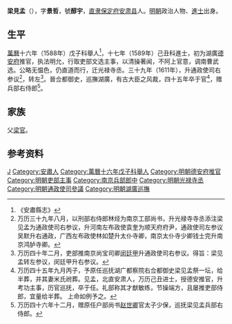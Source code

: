 '''梁見孟'''（{{bd|？||1617年||}}），字'''景哲'''，號'''醇宇'''，[[直隶|直隶]][[保定府|保定府]][[安肃县|安肃县]]人。[[明朝|明朝]]政治人物、[[進士|進士]]出身。

== 生平 ==
[[萬曆|萬曆]]十六年（1588年）戊子科舉人<ref>《安肅縣志》</ref>，十七年（1589年）己丑科進士，初为湖廣[[德安府|德安府]]推官，执法明允，行取吏部文选主事，以清操著闻，不阿上官意，调南曹武选。公略无愠色，仍直道而行，迁光禄寺丞。三十九年（1611年），升通政使司右参议<ref>万历三十九年八月，以刑部右侍郎林烃为南京工部尚书，升光禄寺寺丞添注梁见孟为通政使司右参议，升河南左布政使袁奎为顺天府府尹，通政使司左参议吴默升右通政，广西左布政使林如楚升太仆寺卿，南京太仆寺少卿钱士完升南京鸿胪寺卿。</ref>，转左<ref>万历四十年二月，吏部推南京尚宝司卿[[闵廷甲|闵廷甲]]升通政使司右参议。得旨：梁见孟转左参议，闵廷甲升右参议。</ref>。晉佥都御史，巡撫湖廣，有古大臣之风裁，四十五年卒于官<ref>万历四十五年九月丙子，予原任巡抚湖广都察院右佥都御史梁见孟祭一坛，给半葬，并其妻米氏祔葬。见孟，北直安肃人，万历己丑进士，授德安推官，升考功主事，历官巡抚，卒于任。礼部称其才猷敏练，节操端方，且屡推吏部侍郎，宜量给半葬。 上命如例予之。</ref>，赠兵部右侍郎<ref>万历四十六年十二月，赠原任户部尚书[[赵世卿|赵世卿]]官太子少保，巡抚梁见孟兵部右侍郎。</ref>。

== 家族 ==
父[[梁官|梁官]]。

== 参考资料 ==
{{reflist}}

{{萬曆十七年己丑科殿試金榜}}

{{Authority control}}

{{DEFAULTSORT:Liang梁}}
[[Category:梁姓|J]]
[[Category:安肅人|Category:安肅人]]
[[Category:萬曆十六年戊子科舉人|Category:萬曆十六年戊子科舉人]]
[[Category:明朝德安府推官|Category:明朝德安府推官]]
[[Category:明朝吏部主事|Category:明朝吏部主事]]
[[Category:南京兵部郎中|Category:南京兵部郎中]]
[[Category:明朝光禄寺丞|Category:明朝光禄寺丞]]
[[Category:明朝通政使司參議|Category:明朝通政使司參議]]
[[Category:明朝湖廣巡撫|Category:明朝湖廣巡撫]]


{{明朝人物小作品}}